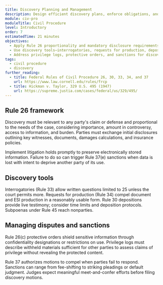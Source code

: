 ```yaml
---
title: Discovery Planning and Management
description: Design efficient discovery plans, enforce obligations, and resolve disputes over scope and privilege.
module: civ-pro
moduleTitle: Civil Procedure
level: Introductory
order: 7
estimatedTime: 21 minutes
objectives:
  - Apply Rule 26 proportionality and mandatory disclosure requirements.
  - Use discovery tools—interrogatories, requests for production, depositions, and subpoenas—strategically.
  - Address privilege logs, protective orders, and sanctions for discovery abuse.
tags:
  - civil procedure
  - discovery
further_reading:
  - title: Federal Rules of Civil Procedure 26, 30, 33, 34, and 37
    url: https://www.law.cornell.edu/rules/frcp
  - title: Hickman v. Taylor, 329 U.S. 495 (1947)
    url: https://supreme.justia.com/cases/federal/us/329/495/
---
```

## Rule 26 framework

Discovery must be relevant to any party's claim or defense and proportional to the needs of the case, considering importance, amount in controversy, access to information, and burden. Parties must exchange initial disclosures outlining key witnesses, documents, damages calculations, and insurance policies.

<Callout kind="warning" title="ESI preservation">
  Implement litigation holds promptly to preserve electronically stored information. Failure to do so can trigger Rule 37(e) sanctions when data is lost with intent to deprive another party of its use.
</Callout>

## Discovery tools

Interrogatories (Rule 33) allow written questions limited to 25 unless the court permits more. Requests for production (Rule 34) compel document and ESI production in a reasonably usable form. Rule 30 depositions provide live testimony; consider time limits and deposition protocols. Subpoenas under Rule 45 reach nonparties.

## Managing disputes and sanctions

Rule 26(c) protective orders shield sensitive information through confidentiality designations or restrictions on use. Privilege logs must describe withheld materials sufficient for other parties to assess claims of privilege without revealing the protected content.

Rule 37 authorizes motions to compel when parties fail to respond. Sanctions can range from fee-shifting to striking pleadings or default judgment. Judges expect meaningful meet-and-confer efforts before filing discovery motions.
